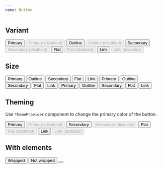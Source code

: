 ```yaml
---
name: Button
---
```



## Variant

<Playground>
  <Flex space="xl" css={{ py: '$8', bc: '$gray050' }}>
    <Flex flow="row" space="sm" css={{ px: '$10' }}>
      <Button>Primary</Button>
      <Button disabled>Primary (disabled)</Button>
    </Flex>
    <Flex flow="row" space="sm" css={{ px: '$10' }}>
      <Button variant="outline">Outline</Button>
      <Button variant="outline" disabled>
        Outline (disabled)
      </Button>
    </Flex>
    <Flex flow="row" space="sm" css={{ px: '$10' }}>
      <Button variant="secondary">Secondary</Button>
      <Button variant="secondary" disabled>
        Secondary (disabled)
      </Button>
    </Flex>
    <Flex flow="row" space="sm" css={{ px: '$10' }}>
      <Button variant="flat">Flat</Button>
      <Button variant="flat" disabled>
        Flat (disabled)
      </Button>
    </Flex>
    <Flex flow="row" space="sm" css={{ px: '$10' }}>
      <Button variant="link" as="a" href="#">
        Link
      </Button>
      <Button variant="link" as="a" href="#" disabled>
        Link (disabled)
      </Button>
    </Flex>
  </Flex>
</Playground>

## Size

<Playground>
  <Flex space="xl" css={{ py: '$8', bc: '$gray050' }}>
    <Flex flow="row" space="sm" css={{ px: '$10' }}>
      <Button size="sm">Primary</Button>
      <Button size="sm" variant="outline">
        Outline
      </Button>
      <Button size="sm" variant="secondary">
        Secondary
      </Button>
      <Button size="sm" variant="flat">
        Flat
      </Button>
      <Button size="sm" variant="link" as="a" href="#">
        Link
      </Button>
    </Flex>
    <Flex flow="row" space="sm" css={{ px: '$10' }}>
      <Button size="md">Primary</Button>
      <Button size="md" variant="outline">
        Outline
      </Button>
      <Button size="md" variant="secondary">
        Secondary
      </Button>
      <Button size="md" variant="flat">
        Flat
      </Button>
      <Button size="md" variant="link" as="a" href="#">
        Link
      </Button>
    </Flex>
    <Flex flow="row" space="sm" css={{ px: '$10' }}>
      <Button size="lg">Primary</Button>
      <Button size="lg" variant="outline">
        Outline
      </Button>
      <Button size="lg" variant="secondary">
        Secondary
      </Button>
      <Button size="lg" variant="flat">
        Flat
      </Button>
      <Button size="lg" variant="link" as="a" href="#">
        Link
      </Button>
    </Flex>
  </Flex>
</Playground>

## Theming

Use `ThemeProvider` component to change the primary color of the button.

<Playground>
  <ThemeProvider theme="black">
    <Flex space="xl" css={{ py: '$8', bc: '$surfaceStill' }}>
      <Flex flow="row" space="sm" css={{ px: '$10' }}>
        <Button>Primary</Button>
        <Button disabled>Primary (disabled)</Button>
      </Flex>
      <Flex flow="row" space="sm" css={{ px: '$10' }}>
        <Button variant="secondary">Secondary</Button>
        <Button variant="secondary" disabled>
          Secondary (disabled)
        </Button>
      </Flex>
      <Flex flow="row" space="sm" css={{ px: '$10' }}>
        <Button variant="flat">Flat</Button>
        <Button variant="flat" disabled>
          Flat (disabled)
        </Button>
      </Flex>
      <Flex flow="row" space="sm" css={{ px: '$10' }}>
        <Button variant="link" as="a" href="#">
          Link
        </Button>
        <Button variant="link" as="a" href="#" disabled>
          Link (disabled)
        </Button>
      </Flex>
    </Flex>
  </ThemeProvider>
</Playground>

## With elements

<Playground>
  <Flex space="xl" css={{ p: '$8', bc: '$gray050' }}>
    <Button>
      <Icon as={HiDotsVertical} />
      <span>Wrapped</span>
    </Button>
    <Button>
      <Icon as={HiDotsVertical} />
      Not wrapped
    </Button>
    <Button variant="outline">
      <Icon as={HiDotsVertical} variant="secondary" />
    </Button>
  </Flex>
</Playground>
